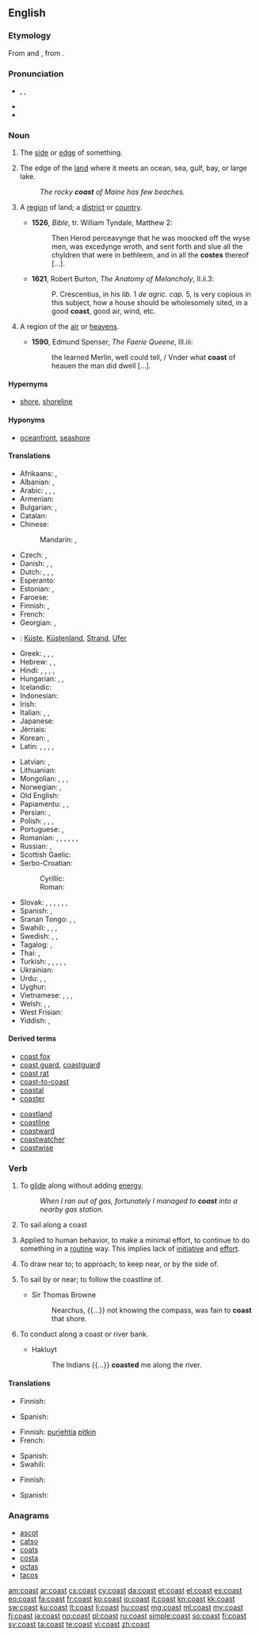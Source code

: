 ==English==

{{wikipedia}}
{{wikipedia|coast (disambiguation)}}

===Etymology===
From {{etyl|enm|en}} and {{etyl|fro|en}} {{term|coste|lang=fro}}, from {{etyl|la|en}} {{term|costa|costa|edge|lang=la}}.

===Pronunciation===
* {{enPR|kōst}}, {{IPA|/kəʊst/}}, {{X-SAMPA|/k@Ust/}}
* {{audio|en-us-coast.ogg|Audio (US)}}
* {{rhymes|əʊst}}

===Noun===
{{en-noun}}

# {{obsolete}} The [[side]] or [[edge]] of something. {{defdate|15th-18th c.}}
# The edge of the [[land]] where it meets an ocean, sea, gulf, bay, or large lake. {{defdate|from 14th c.}}
#: ''The rocky '''coast''' of Maine has few beaches.''
# {{obsolete}} A [[region]] of land; a [[district]] or [[country]]. {{defdate|14th-17th c.}}
#* '''1526''', ''Bible'', tr. William Tyndale, Matthew 2:
#*: Then Herod perceavynge that he was moocked off the wyse men, was excedynge wroth, and sent forth and slue all the chyldren that were in bethleem, and in all the '''costes''' thereof [...].
#* '''1621''', Robert Burton, ''The Anatomy of Melancholy'', II.ii.3:
#*: P. Crescentius, in his ''lib.'' 1 ''de agric. cap.'' 5, is very copious in this subject, how a house should be wholesomely sited, in a good '''coast''', good air, wind, etc.
# {{obsolete}} A region of the [[air]] or [[heavens]]. {{defdate|14th-17th c.}}
#* '''1590''', Edmund Spenser, ''The Faerie Queene'', III.iii:
#*: the learned Merlin, well could tell, / Vnder what '''coast''' of heauen the man did dwell [...].

====Hypernyms====
* {{sense|edge of land meeting an ocean, sea, gulf, or bay}} [[shore]], [[shoreline]]

====Hyponyms====
* {{sense|edge of land meeting an ocean, sea, gulf, or bay}} [[oceanfront]], [[seashore]]

====Translations====
{{trans-top|edge of land meeting ocean, sea, gulf, bay}}
* Afrikaans: {{t-|af|kus}}, {{t-|af|oewer}}
* Albanian: {{t+|sq|breg}}, {{t+|sq|bregdet}}
* Arabic: {{t-|ar|ساحل|sc=Arab}}, {{t-|ar|شاطئ|sc=Arab}}, {{t-|ar|تلة|sc=Arab}}, {{t-|ar|هبوط تلة|sc=Arab}}
* Armenian: {{t+|hy|ափ|tr=ap’|sc=Armn}}
* Bulgarian: {{t-|bg|морски бряг|tr=morski brjag|sc=Cyrl}}, {{t+|bg|крайбрежие|tr=krajbrežie|sc=Cyrl}}
* Catalan: {{t+|ca|costa|f}}
* Chinese:
*: Mandarin: {{t-|cmn|海岸|tr=hǎi'àn|sc=Hani}}, {{t-|cmn|岸|tr=àn|sc=Hani}}
* Czech: {{t+|cs|pobřeží|n}}, {{t+|cs|břeh|m}}
* Danish: {{t+|da|bred}}, {{t+|da|kyst}}, {{t+|da|strand|c}}
* Dutch: {{t+|nl|kust}}, {{t+|nl|kustlijn}}, {{t+|nl|zeekant}}, {{t+|nl|zeekust}}
* Esperanto: {{t-|eo|marbordo}}
* Estonian: {{t+|et|rand}}, {{t-|et|rannik}}
* Faroese: {{t-|fo|strond}}
* Finnish: {{t-|fi|merenrannikko}}, {{t+|fi|rannikko}}
* French: {{t+|fr|côte|f}}
* Georgian: {{t-|ka|ნაპირი|tr=napiri|sc=Geor}}, {{t-|ka|ზღვის პირი|tr=zghvis piri|sc=Geor}}
* {{ttbc|de}}: [[Küste]], [[Küstenland]], [[Strand]], [[Ufer]]
* Greek: {{t+|el|ακρογιαλιά|f|tr=akrogialiá|sc=Grek}}, {{t+|el|γιαλός|m|tr=gialós|sc=Grek}}, {{t+|el|ακτή|f|tr=aktē|sc=Grek}}, {{t+|el|παραλία|f|tr=paralía|sc=Grek}}
* Hebrew: {{t-|he|שְׂפַת הַיָּם|sc=Hebr}}, {{t-|he|חוֹף יָם|sc=Hebr}}, {{t-|he|חוֹף|sc=Hebr}}
* Hindi: {{t-|hi|सीमा|tr=sīmā|sc=Deva}}, {{t-|hi|कनारा|tr=kanāra|sc=Deva}}, {{t-|hi|तट|tr=tat.a|sc=Deva}}, {{t-|hi|समुद्रतट|tr=samudra-tat.a|sc=Deva}}, {{t-|hi|सागरतट|tr=sāgara-tat.a|sc=Deva}}
* Hungarian: {{t+|hu|part}}, {{t+|hu|partvidék}}, {{t+|hu|tengerpart}}
* Icelandic: {{t+|is|strönd}}
* Indonesian: {{t+|id|pantai}}
* Irish: {{t-|ga|cósta}}
* Italian: {{t+|it|costa}}, {{t-|it|costiera}}, {{t-|it|litorale}}
* Japanese: {{t+|ja|海岸|tr=[[かいがん]], kaigan|sc=Jpan}}
* Jèrriais: {{tø|roa-jer|côte|f}}
* Korean: {{t+|ko|연안|tr=yŏnan|sc=Kore}}, {{t+|ko|해안|tr=hae'an|sc=Kore}}
* Latin: {{t-|la|limbus}}, {{t-|la|ora}}, {{t-|la|orarius}}, {{t-|la|acta}}, {{t+|la|litus}}
{{trans-mid}}
* Latvian: {{t-|lv|krasts}}, {{t-|lv|piekraste}}
* Lithuanian: {{t-|lt|pajūris}}
* Mongolian: {{t+|mn|тэнгисийн эрэг|tr=tėngisijn ėrėg|sc=Cyrl}}, {{t+|mn|хаялга|tr=chajalga|sc=Cyrl}}, {{t+|mn|далайн эрэг|tr=dalajn ėrėg|sc=Cyrl}}, {{t+|mn|далайн хевее|tr=dalajn chevee|sc=Cyrl}}
* Norwegian: {{t+|no|kyst}}, {{t+|no|strand}}
* Old English: {{t-|ang|sæ-rima|sc=Latinx}}
* Papiamentu: {{tø|pap|kanto}}, {{tø|pap|kantu}}, {{tø|pap|kosta}}
* Persian: {{t+|fa|ساحل|tr=sāhel|sc=fa-Arab}}, {{t+|fa|دریاکنار|tr=daryā-kenār|sc=fa-Arab}}
* Polish: {{t+|pl|brzeg}}, {{t+|pl|wybrzeże}}, {{t+|pl|zjazd}}, {{t-|pl|tor bobslejowy}}
* Portuguese: {{t+|pt|costa}}, {{t+|pt|beira}}
* Romanian: {{t-|ro|coastă}}, {{t-|ro|țărm de mare}}, {{t-|ro|coborâre la vale}}, {{t-|ro|liman}}, {{t+|ro|mal}}, {{t-|ro|limită}}, {{t-|ro|hotar}}
* Russian: {{t-|ru|морской берег|tr=mórskoj béreg|sc=Cyrl}}, {{t+|ru|побережье|tr=poberéžje|sc=Cyrl}}
* Scottish Gaelic: {{t-|gd|cladach|m}}
* Serbo-Croatian:
*: Cyrillic: {{t-|sh|обала|f|sc=Cyrl}}
*: Roman: {{t-|sh|obala|f}}
* Slovak: {{t-|sk|klesajúci}}, {{t-|sk|morský breh}}, {{t-|sk|nezaberajúci}}, {{t-|sk|plávať pozdĺž pobrežia}}, {{t-|sk|pobrežie}}, {{t-|sk|pobrežie mora}}, {{t-|sk|stúpajúci}}
* Spanish: {{t+|es|costa|f}}, {{t-|es|litoral|m}}
* Sranan Tongo: {{tø|srn|syoro}}, {{tø|srn|watrasey}}, {{tø|srn|sekanti}}
* Swahili: {{t+|sw|pwani}}, {{t-|sw|ufuko}}, {{t-|sw|mapwa}}, {{t-|sw|mapwaji}}
* Swedish: {{t-|sv|gräns mot hav}}, {{t+|sv|kust}}, {{t+|sv|strand}}
* Tagalog: {{t-|tl|pampang}}, {{t+|tl|baybayin}}
* Thai: {{t-|th|ชายฝั่ง|tr=chaai-fàng|sc=Thai}}, {{t-|th|ทางลาดเอียง|tr=taang lâat-iang|sc=Thai}}
* Turkish: {{t+|tr|sahil}}, {{t-|tr|deniz kenarı}}, {{t-|tr|deniz kıyısı}}, {{t+|tr|kıyı}}, {{t-|tr|kızak için uygun yokuş}}, {{t-|tr|kızakla yokuştan kayma}}
* Ukrainian: {{t-|uk|побережжя|tr=poberéžžja|sc=Cyrl}}
* Urdu: {{t-|ur|کنارہ|tr=kanāra|sc=ur-Arab}}, {{t-|ur|تٹ|tr=tat.a|sc=ur-Arab}}, {{t-|ur|ساگرتٹ|tr=sāgara-tat.a|sc=ur-Arab}}
* Uyghur: {{t-|ug|déngiz yaqisi|sc=ug-Arab}}
* Vietnamese: {{t+|vi|bờ biển}}, {{t-|vi|đường lao}}, {{t-|vi|sự lao xuống}}, {{t-|vi|sự lao dốc}}
* Welsh: {{t+|cy|arfordir}}, {{t-|cy|goror}}, {{t-|cy|mordir}}
* West Frisian: {{t-|fy|igge}}
* Yiddish: {{t-|yi|ברעג|sc=Hebr|tr=breg|m}}, {{t-|yi|ברעג טײַך|sc=Hebr|tr=breg taykh|m}}
{{trans-bottom}}

====Derived terms====
{{rel-top|terms derived from ''coast'' (noun)}}
* [[coast fox]]
* [[coast guard]], [[coastguard]]
* [[coast rat]]
* [[coast-to-coast]]
* [[coastal]]
* [[coaster]]
{{rel-mid}}
* [[coastland]]
* [[coastline]]
* [[coastward]]
* [[coastwatcher]]
* [[coastwise]]
{{rel-bottom}}

===Verb===
{{en-verb}}

# {{intransitive}} To [[glide]] along without adding [[energy]].
#: ''When I ran out of gas, fortunately I managed to '''coast''' into a nearby gas station.''
# {{intransitive|nautical}} To sail along a coast
# Applied to human behavior, to make a minimal effort, to continue to do something in a [[routine]] way. This implies lack of [[initiative]] and [[effort]].
# {{obsolete}} To draw near to; to approach; to keep near, or by the side of.
#: {{rfquotek|Hakluyt}}
# {{obsolete}} To sail by or near; to follow the coastline of.
#* Sir Thomas Browne
#*: Nearchus, {{...}} not knowing the compass, was fain to '''coast''' that shore.
# {{obsolete}} To conduct along a coast or river bank.
#* Hakluyt
#*: The Indians {{...}} '''coasted''' me along the river.

====Translations====
{{trans-top|to glide along with no added energy}}
* Finnish: {{t+|fi|liukua}}
{{trans-mid}}
* Spanish: {{t-|es|deslizar}}
{{trans-bottom}}

{{trans-top|to sail along a coast}}
* Finnish: [[purjehtia]] [[pitkin#Finnish|pitkin]] {{t+|fi|rannikko|alt=rannikkoa}}
* French: {{t+|fr|caboter}}
{{trans-mid}}
* Spanish: {{qualifier|la costa}} {{t+|es|navegar}}
* Swahili: {{t+|sw|puani}}
{{trans-bottom}}

{{trans-top|to make a minimal effort}}
* Finnish: {{t-|fi|ottaa rennosti}}
{{trans-mid}}
* Spanish: {{t-|es|perecear}}
{{trans-bottom}}

===Anagrams===
* [[ascot#English|ascot]]
* [[catso#English|catso]]
* [[coats#English|coats]]
* [[costa#English|costa]]
* [[octas#English|octas]]
* [[tacos#English|tacos]]

[[am:coast]]
[[ar:coast]]
[[cs:coast]]
[[cy:coast]]
[[da:coast]]
[[et:coast]]
[[el:coast]]
[[es:coast]]
[[eo:coast]]
[[fa:coast]]
[[fr:coast]]
[[ko:coast]]
[[io:coast]]
[[it:coast]]
[[kn:coast]]
[[kk:coast]]
[[sw:coast]]
[[ku:coast]]
[[lt:coast]]
[[li:coast]]
[[hu:coast]]
[[mg:coast]]
[[ml:coast]]
[[my:coast]]
[[fj:coast]]
[[ja:coast]]
[[no:coast]]
[[pl:coast]]
[[ru:coast]]
[[simple:coast]]
[[so:coast]]
[[fi:coast]]
[[sv:coast]]
[[ta:coast]]
[[te:coast]]
[[vi:coast]]
[[zh:coast]]